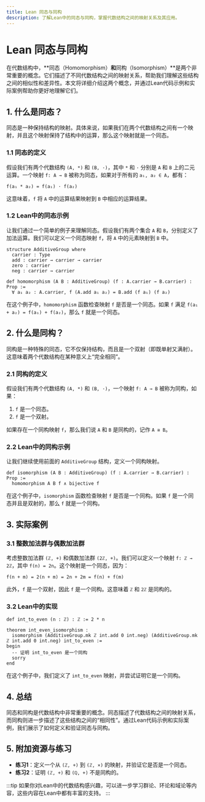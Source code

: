 ```yaml
---
title: Lean 同态与同构
description: 了解Lean中的同态与同构，掌握代数结构之间的映射关系及其应用。
---
```


# Lean 同态与同构

在代数结构中，**同态（Homomorphism）**和**同构（Isomorphism）**是两个非常重要的概念。它们描述了不同代数结构之间的映射关系，帮助我们理解这些结构之间的相似性和差异性。本文将详细介绍这两个概念，并通过Lean代码示例和实际案例帮助你更好地理解它们。

## 1. 什么是同态？

同态是一种保持结构的映射。具体来说，如果我们在两个代数结构之间有一个映射，并且这个映射保持了结构中的运算，那么这个映射就是一个同态。

### 1.1 同态的定义

假设我们有两个代数结构 `(A, *)` 和 `(B, ·)`，其中 `*` 和 `·` 分别是 `A` 和 `B` 上的二元运算。一个映射 `f: A → B` 被称为同态，如果对于所有的 `a₁, a₂ ∈ A`，都有：

```
f(a₁ * a₂) = f(a₁) · f(a₂)
```

这意味着，`f` 将 `A` 中的运算结果映射到 `B` 中相应的运算结果。

### 1.2 Lean中的同态示例

让我们通过一个简单的例子来理解同态。假设我们有两个集合 `A` 和 `B`，分别定义了加法运算。我们可以定义一个同态映射 `f`，将 `A` 中的元素映射到 `B` 中。

```lean
structure AdditiveGroup where
  carrier : Type
  add : carrier → carrier → carrier
  zero : carrier
  neg : carrier → carrier

def homomorphism (A B : AdditiveGroup) (f : A.carrier → B.carrier) : Prop :=
  ∀ a₁ a₂ : A.carrier, f (A.add a₁ a₂) = B.add (f a₁) (f a₂)
```

在这个例子中，`homomorphism` 函数检查映射 `f` 是否是一个同态。如果 `f` 满足 `f(a₁ + a₂) = f(a₁) + f(a₂)`，那么 `f` 就是一个同态。

## 2. 什么是同构？

同构是一种特殊的同态，它不仅保持结构，而且是一个双射（即既单射又满射）。这意味着两个代数结构在某种意义上“完全相同”。

### 2.1 同构的定义

假设我们有两个代数结构 `(A, *)` 和 `(B, ·)`，一个映射 `f: A → B` 被称为同构，如果：

1. `f` 是一个同态。
2. `f` 是一个双射。

如果存在一个同构映射 `f`，那么我们说 `A` 和 `B` 是同构的，记作 `A ≅ B`。

### 2.2 Lean中的同构示例

让我们继续使用前面的 `AdditiveGroup` 结构，定义一个同构映射。

```lean
def isomorphism (A B : AdditiveGroup) (f : A.carrier → B.carrier) : Prop :=
  homomorphism A B f ∧ bijective f
```

在这个例子中，`isomorphism` 函数检查映射 `f` 是否是一个同构。如果 `f` 是一个同态并且是双射的，那么 `f` 就是一个同构。

## 3. 实际案例

### 3.1 整数加法群与偶数加法群

考虑整数加法群 `(ℤ, +)` 和偶数加法群 `(2ℤ, +)`。我们可以定义一个映射 `f: ℤ → 2ℤ`，其中 `f(n) = 2n`。这个映射是一个同态，因为：

```
f(n + m) = 2(n + m) = 2n + 2m = f(n) + f(m)
```

此外，`f` 是一个双射，因此 `f` 是一个同构。这意味着 `ℤ` 和 `2ℤ` 是同构的。

### 3.2 Lean中的实现

```lean
def int_to_even (n : ℤ) : ℤ := 2 * n

theorem int_even_isomorphism :
  isomorphism (AdditiveGroup.mk ℤ int.add 0 int.neg) (AdditiveGroup.mk ℤ int.add 0 int.neg) int_to_even :=
begin
  -- 证明 int_to_even 是一个同构
  sorry
end
```

在这个例子中，我们定义了 `int_to_even` 映射，并尝试证明它是一个同构。

## 4. 总结

同态和同构是代数结构中非常重要的概念。同态描述了代数结构之间的映射关系，而同构则进一步描述了这些结构之间的“相同性”。通过Lean代码示例和实际案例，我们展示了如何定义和验证同态与同构。

## 5. 附加资源与练习

- **练习1**：定义一个从 `(ℤ, +)` 到 `(ℤ, ×)` 的映射，并验证它是否是一个同态。
- **练习2**：证明 `(ℤ, +)` 和 `(ℚ, +)` 不是同构的。

:::tip
如果你对Lean中的代数结构感兴趣，可以进一步学习群论、环论和域论等内容，这些内容在Lean中都有丰富的支持。
:::